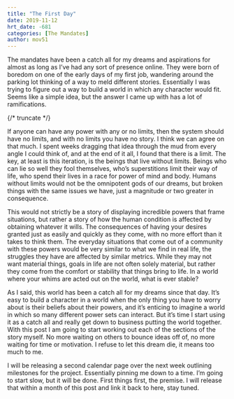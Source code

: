 ```yaml
---
title: "The First Day"
date: 2019-11-12
hrt_date: -681
categories: [The Mandates]
author: mov51
---
```


The mandates have been a catch all for my dreams and aspirations for almost as long as I’ve had any sort of presence online. They were born of boredom on one of the early days of my first job, wandering around the parking lot thinking of a way to meld different stories. Essentially I was trying to figure out a way to build a world in which any character would fit. Seems like a simple idea, but the answer I came up with has a lot of ramifications.

{/* truncate */}

If anyone can have any power with any or no limits, then the system should have no limits, and with no limits you have no story. I think we can agree on that much. I spent weeks dragging that idea through the mud from every angle I could think of, and at the end of it all, I found that there is a limit. The key, at least is this iteration, is the beings that live without limits. Beings who can lie so well they fool themselves, who’s superstitions limit their way of life, who spend their lives in a race for power of mind and body. Humans without limits would not be the omnipotent gods of our dreams, but broken things with the same issues we have, just a magnitude or two greater in consequence.

This would not strictly be a story of displaying incredible powers that frame situations, but rather a story of how the human condition is affected by obtaining whatever it wills. The consequences of having your desires granted just as easily and quickly as they come, with no more effort than it takes to think them. The everyday situations that come out of a community with these powers would be very similar to what we find in real life, the struggles they have are affected by similar metrics. While they may not want material things, goals in life are not often solely material, but rather they come from the comfort or stability that things bring to life. In a world where your whims are acted out on the world, what is ever stable?

As I said, this world has been a catch all for my dreams since that day. It’s easy to build a character in a world when the only thing you have to worry about is their beliefs about their powers, and it’s enticing to imagine a world in which so many different power sets can interact. But it’s time I start using it as a catch all and really get down to business putting the world together. With this post I am going to start working out each of the sections of the story myself. No more waiting on others to bounce ideas off of, no more waiting for time or motivation. I refuse to let this dream die, it means too much to me.

I will be releasing a second calendar page over the next week outlining milestones for the project. Essentially pinning me down to a time. I’m going to start slow, but it will be done. First things first, the premise. I will release that within a month of this post and link it back to here, stay tuned.
